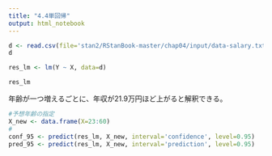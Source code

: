 ```yaml
---
title: "4.4単回帰"
output: html_notebook
---
```


```r
d <- read.csv(file='stan2/RStanBook-master/chap04/input/data-salary.txt')
d
```



```r
res_lm <- lm(Y ~ X, data=d)
```


```r
res_lm
```

年齢が一つ増えるごとに、年収が21.9万円ほど上がると解釈できる。

```r
#予想年齢の指定
X_new <- data.frame(X=23:60)
#
conf_95 <- predict(res_lm, X_new, interval='confidence', level=0.95)
pred_95 <- predict(res_lm, X_new, interval='prediction', level=0.95)
```

